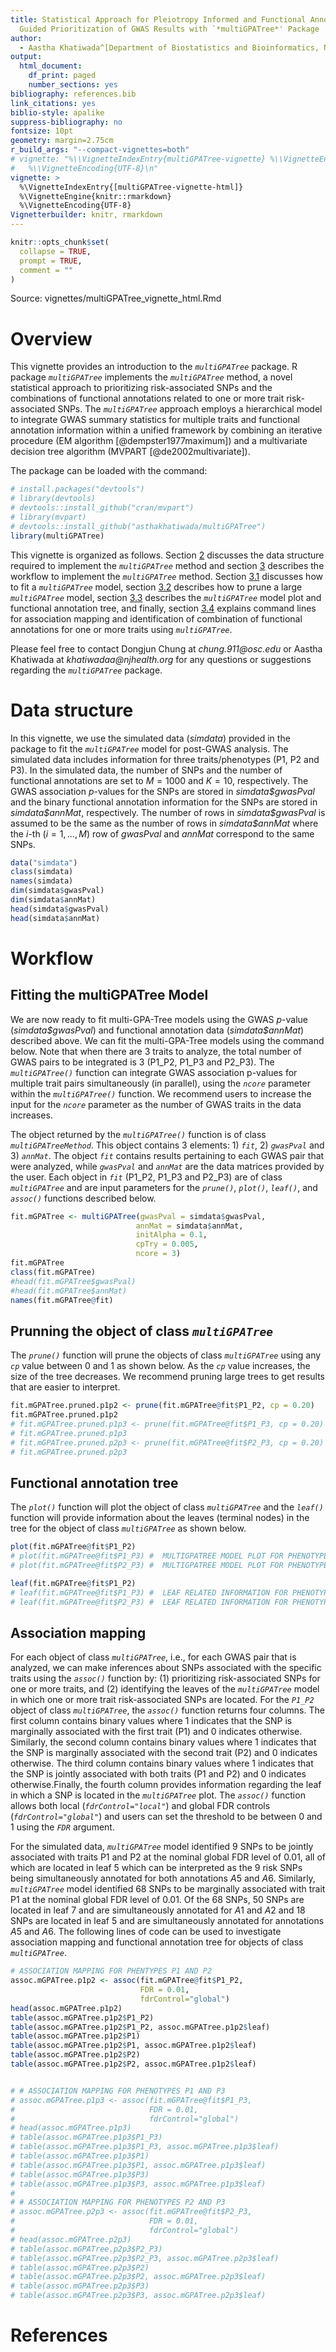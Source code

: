 ```yaml
---
title: Statistical Approach for Pleiotropy Informed and Functional Annotation Tree
  Guided Prioritization of GWAS Results with `*multiGPATree*' Package
author:
  - Aastha Khatiwada^[Department of Biostatistics and Bioinformatics, National Jewish Health, Denver, CO], Ayse Selen Yilmaz^[Department of Biomedical Informatics, The Ohio State University, Columbus, OH], Bethany J. Wolf^[Department of Public Health Sciences, Medical University of South Carolina, Charleston, SC], Maciej Pietrzak^[Department of Biomedical Informatics, The Ohio State University, Columbus, OH], Dongjun Chung^[Pelotonia Institute for Immuno-Oncology, The James Comprehensive Cancer Center, The Ohio State University, Columbus, OH]
output:
  html_document:
    df_print: paged
    number_sections: yes
bibliography: references.bib
link_citations: yes
biblio-style: apalike
suppress-bibliography: no
fontsize: 10pt
geometry: margin=2.75cm
r_build_args: "--compact-vignettes=both"
# vignette: "%\\VignetteIndexEntry{multiGPATree-vignette} %\\VignetteEngine{knitr::rmarkdown}
#   %\\VignetteEncoding{UTF-8}\n"
vignette: >
  %\VignetteIndexEntry{[multiGPATree-vignette-html]}
  %\VignetteEngine{knitr::rmarkdown}
  %\VignetteEncoding{UTF-8}  
Vignetterbuilder: knitr, rmarkdown
---
```


```r
knitr::opts_chunk$set(
  collapse = TRUE,
  prompt = TRUE,
  comment = ""
)
```

Source: vignettes/multiGPATree_vignette_html.Rmd

# Overview {.tabset}

This vignette provides an introduction to the *`multiGPATree`* package. R package *`multiGPATree`* implements the *`multiGPATree`* method, a novel statistical approach to prioritizing risk-associated SNPs and the combinations of functional annotations related to one or more trait risk-associated SNPs. The *`multiGPATree`* approach employs a hierarchical model to integrate GWAS summary statistics for multiple traits and functional annotation information within a unified framework by combining an iterative procedure (EM algorithm [@dempster1977maximum]) and a multivariate decision tree algorithm (MVPART [@de2002multivariate]).

The package can be loaded with the command:
\newline

```r
# install.packages("devtools")
# library(devtools)
# devtools::install_github("cran/mvpart")
# library(mvpart)
# devtools::install_github("asthakhatiwada/multiGPATree")
library(multiGPATree)
```


This vignette is organized as follows.
Section [2](#datastructure) discusses the data structure required to implement the *`multiGPATree`* method and section [3](#workflow) describes the workflow to implement the *`multiGPATree`* method. Section [3.1](#fitting) discusses how to fit a *`multiGPATree`* model, section [3.2](#pruning) describes how to prune a large *`multiGPATree`* model, section [3.3](#annotation) describes the *`multiGPATree`* model plot and functional annotation tree, and finally, section [3.4](#association) explains command lines for association mapping and identification of combination of functional annotations for one or more traits using *`multiGPATree`*.

Please feel free to contact Dongjun Chung at *chung.911@osc.edu* or Aastha Khatiwada at *khatiwadaa@njhealth.org* for any questions or suggestions regarding the *`multiGPATree`* package.

# Data structure {#datastructure}

In this vignette, we use the simulated data (*simdata*) provided in the package to fit the *`multiGPATree`* model for post-GWAS analysis. The simulated data includes information for three traits/phenotypes (P1, P2 and P3). In the simulated data, the number of SNPs and the number of functional annotations are set to $M=1000$ and $K=10$, respectively. The GWAS association  $p$-values for the SNPs are stored in *simdata\$gwasPval* and the binary functional annotation information for the SNPs are stored in *simdata\$annMat*, respectively. The number of rows in *simdata\$gwasPval* is assumed to be the same as the number of rows in  *simdata\$annMat* where the $i$-th ($i=1,...,M$) row of *gwasPval* and *annMat*  correspond to the same SNPs.

```r
data("simdata")
class(simdata)
names(simdata)
dim(simdata$gwasPval)
dim(simdata$annMat)
head(simdata$gwasPval)
head(simdata$annMat)
```


# Workflow {#workflow}
## Fitting the multiGPATree Model {#fitting}

We are now ready to fit multi-GPA-Tree models using the GWAS $p$-value (*simdata\$gwasPval*) and functional annotation data (*simdata\$annMat*) described above. We can fit the multi-GPA-Tree models using the command below. Note that when there are 3 traits to analyze, the total number of GWAS pairs to be integrated is 3 (P1_P2, P1_P3 and P2_P3). The *`multiGPATree()`* function can integrate GWAS association p-values for multiple trait pairs simultaneously (in parallel), using the *`ncore`* parameter within the *`multiGPATree()`* function. We recommend users to increase the input for the *`ncore`* parameter as the number of GWAS traits in the data increases.

The object returned by the *`multiGPATree()`* function is of class *`multiGPATreeMethod`*. This object contains 3 elements: 1) *`fit`*, 2) *`gwasPval`* and 3) *`annMat`*. The object *`fit`* contains results pertaining to each GWAS pair that were analyzed, while *`gwasPval`* and *`annMat`* are the data matrices provided by the user.  Each object in *`fit`* (P1_P2, P1_P3 and P2_P3) are of class *`multiGPATree`* and are input parameters for the *`prune()`*, *`plot()`*, *`leaf()`*, and *`assoc()`* functions described below.

```r
fit.mGPATree <- multiGPATree(gwasPval = simdata$gwasPval,
                            annMat = simdata$annMat,
                            initAlpha = 0.1,
                            cpTry = 0.005,
                            ncore = 3)
fit.mGPATree
class(fit.mGPATree)
#head(fit.mGPATree$gwasPval)
#head(fit.mGPATree$annMat)
names(fit.mGPATree@fit)

```


## Prunning the object of class *`multiGPATree`* {#pruning}

The *`prune()`* function will prune the objects of class *`multiGPATree`* using any *`cp`* value between 0 and 1 as shown below. As the *`cp`* value increases, the size of the tree decreases. We recommend pruning large trees to get results that are easier to interpret.

```r
fit.mGPATree.pruned.p1p2 <- prune(fit.mGPATree@fit$P1_P2, cp = 0.20)
fit.mGPATree.pruned.p1p2
# fit.mGPATree.pruned.p1p3 <- prune(fit.mGPATree@fit$P1_P3, cp = 0.20) #  PRUNING THE MULTIGPATREE MODEL RESULT FOR PHENOTYPES P1 AND P3
# fit.mGPATree.pruned.p1p3
# fit.mGPATree.pruned.p2p3 <- prune(fit.mGPATree@fit$P2_P3, cp = 0.20) #  PRUNING THE MULTIGPATREE MODEL RESULT FOR PHENOTYPES P2 AND P3
# fit.mGPATree.pruned.p2p3
```

## Functional annotation tree {#annotation}

The *`plot()`* function will plot the object of class *`multiGPATree`* and the *`leaf()`* function will provide information about the leaves (terminal nodes) in the tree for the object of class *`multiGPATree`* as shown below.

```r
plot(fit.mGPATree@fit$P1_P2)
# plot(fit.mGPATree@fit$P1_P3) #  MULTIGPATREE MODEL PLOT FOR PHENOTYPES P1 AND P3
# plot(fit.mGPATree@fit$P2_P3) #  MULTIGPATREE MODEL PLOT FOR PHENOTYPES P2 AND P3
```

```r
leaf(fit.mGPATree@fit$P1_P2)
# leaf(fit.mGPATree@fit$P1_P3) #  LEAF RELATED INFORMATION FOR PHENOTYPES P1 AND P3
# leaf(fit.mGPATree@fit$P2_P3) #  LEAF RELATED INFORMATION FOR PHENOTYPES P2 AND P3
```


## Association mapping {#association}

For each object of class *`multiGPATree`*, i.e., for each GWAS pair that is analyzed, we can make inferences about SNPs associated with the specific traits using the *`assoc()`* function by: $(1)$ prioritizing risk-associated SNPs for one or more traits, and (2) identifying the leaves of the *`multiGPATree`* model in which one or more trait risk-associated SNPs are located. For the *`P1_P2`* object of class *`multiGPATree`*, the *`assoc()`* function returns four columns. The first column contains binary values where 1 indicates that the SNP is marginally associated with the first trait (P1) and 0 indicates otherwise. Similarly, the second column contains binary values where 1 indicates that the SNP is marginally associated with the second trait (P2) and 0 indicates otherwise. The third column contains binary values where 1 indicates that the SNP is jointly associated with both traits (P1 and P2) and 0 indicates otherwise.Finally, the fourth column provides information regarding the leaf in which a SNP is located in the *`multiGPATree`* plot. The *`assoc()`* function allows both local (*`fdrControl="local"`*) and global FDR controls (*`fdrControl="global"`*) and users can set the threshold to be between 0 and 1 using the *`FDR`* argument. 

For the simulated data, *`multiGPATree`* model identified $9$ SNPs to be jointly associated with traits P1 and P2 at the nominal global FDR level of $0.01$, all of which are located in leaf 5 which can be interpreted as the 9 risk SNPs being simultaneously annotated for both annotations $A5$ and $A6$. Similarly, *`multiGPATree`* model identified $68$ SNPs to be marginally associated with trait P1 at the nominal global FDR level of $0.01$. Of the  $68$ SNPs, 50 SNPs are located in leaf 7 and are simultaneously annotated for $A1$ and $A2$ and 18 SNPs are located in leaf 5 and are simultaneously annotated for annotations $A5$ and $A6$. The following lines of code can be used to investigate association mapping and functional annotation tree for objects of class *`multiGPATree`*.

```r

# ASSOCIATION MAPPING FOR PHENTYPES P1 AND P2
assoc.mGPATree.p1p2 <- assoc(fit.mGPATree@fit$P1_P2,
                             FDR = 0.01,
                             fdrControl="global")
head(assoc.mGPATree.p1p2)
table(assoc.mGPATree.p1p2$P1_P2)
table(assoc.mGPATree.p1p2$P1_P2, assoc.mGPATree.p1p2$leaf)
table(assoc.mGPATree.p1p2$P1)
table(assoc.mGPATree.p1p2$P1, assoc.mGPATree.p1p2$leaf)
table(assoc.mGPATree.p1p2$P2)
table(assoc.mGPATree.p1p2$P2, assoc.mGPATree.p1p2$leaf)


# # ASSOCIATION MAPPING FOR PHENOTYPES P1 AND P3
# assoc.mGPATree.p1p3 <- assoc(fit.mGPATree@fit$P1_P3,
#                              FDR = 0.01,
#                              fdrControl="global")
# head(assoc.mGPATree.p1p3)
# table(assoc.mGPATree.p1p3$P1_P3)
# table(assoc.mGPATree.p1p3$P1_P3, assoc.mGPATree.p1p3$leaf)
# table(assoc.mGPATree.p1p3$P1)
# table(assoc.mGPATree.p1p3$P1, assoc.mGPATree.p1p3$leaf)
# table(assoc.mGPATree.p1p3$P3)
# table(assoc.mGPATree.p1p3$P3, assoc.mGPATree.p1p3$leaf)
# 
# # ASSOCIATION MAPPING FOR PHENOTYPES P2 AND P3
# assoc.mGPATree.p2p3 <- assoc(fit.mGPATree@fit$P2_P3,
#                              FDR = 0.01,
#                              fdrControl="global")
# head(assoc.mGPATree.p2p3)
# table(assoc.mGPATree.p2p3$P2_P3)
# table(assoc.mGPATree.p2p3$P2_P3, assoc.mGPATree.p2p3$leaf)
# table(assoc.mGPATree.p2p3$P2)
# table(assoc.mGPATree.p2p3$P2, assoc.mGPATree.p2p3$leaf)
# table(assoc.mGPATree.p2p3$P3)
# table(assoc.mGPATree.p2p3$P3, assoc.mGPATree.p2p3$leaf)


```

# References
